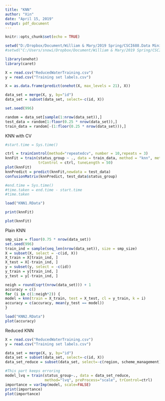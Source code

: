 ```yaml
---
title: "KNN"
author: "Xin"
date: "April 15, 2019"
output: pdf_document
---
```


```r
knitr::opts_chunk$set(echo = TRUE)
```


```r
setwd("D:/Dropbox/Document/William & Mary/2019 Spring/CSCI688.Data Mining/project")
#setwd("C:/Users/snowi/Dropbox/Document/William & Mary/2019 Spring/CSCI688.Data Mining/Project")

library(onehot)
library(caret)

X = read.csv("ReducedWaterTraining.csv")
y = read.csv("Training set labels.csv")

X = as.data.frame(predict(onehot(X, max_levels = 21), X))

data_set = merge(X, y, by="id")
data_set = subset(data_set, select=-c(id, X))

set.seed(996)

random = data_set[sample(1:nrow(data_set)),]
test_data = random[1:floor(0.25 * nrow(data_set)),]
train_data = random[-(1:floor(0.25 * nrow(data_set))),]
```



KNN with CV
```r
#start.time = Sys.time()

ctrl = trainControl(method="repeatedcv", number = 10,repeats = 3) 
knnFit = train(status_group ~ ., data = train_data, method = "knn", metric = "Accuracy", 
               trControl = ctrl, tuneLength = 50)
plot(knnFit)
knnPredict = predict(knnFit,newdata = test_data)
confusionMatrix(knnPredict, test_data$status_group)

#end.time = Sys.time()
#time.taken = end.time - start.time
#time.taken 

load("KNN1.RData")
```

```r
print(knnFit)
```

```r
plot(knnFit)
```












Plain KNN
```r
smp_size = floor(0.75 * nrow(data_set))
set.seed(996)
train_ind = sample(seq_len(nrow(data_set)), size = smp_size)
X = subset(X, select = -c(id, X))
X_train = X[train_ind, ]
X_test = X[-train_ind, ]
y = subset(y, select = -c(id))
y_train = y[train_ind, ]
y_test = y[-train_ind, ]

neigh = round(sqrt(nrow(data_set))) + 1
accuracy = c()
for (i in c(1:neigh*2)) {
model = knn(train = X_train, test = X_test, cl = y_train, k = i)
accuracy = c(accuracy, mean(y_test == model))
}

load("KNN2.RData")
plot(accuracy)
```











Reduced KNN
```r
X = read.csv("ReducedWaterTraining.csv")
y = read.csv("Training set labels.csv")

data_set = merge(X, y, by="id")
data_set = subset(data_set, select=-c(id, X))
data_set_reduce = subset(data_set, select=-c(region, scheme_management))

#This part keeps erroring
model_lvq = train(status_group~., data = data_set_reduce, 
                  method="lvq", preProcess="scale", trControl=ctrl)
importance = varImp(model, scale=FALSE)
print(importance)
plot(importance)
```